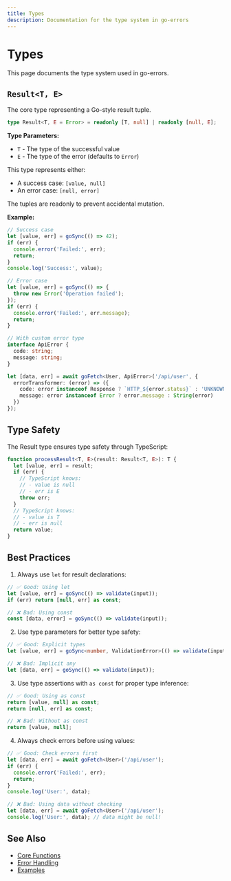 ```yaml
---
title: Types
description: Documentation for the type system in go-errors
---
```


# Types

This page documents the type system used in go-errors.

## `Result<T, E>`

The core type representing a Go-style result tuple.

```typescript
type Result<T, E = Error> = readonly [T, null] | readonly [null, E];
```

**Type Parameters:**
- `T` - The type of the successful value
- `E` - The type of the error (defaults to `Error`)

This type represents either:
- A success case: `[value, null]`
- An error case: `[null, error]`

The tuples are readonly to prevent accidental mutation.

**Example:**
```typescript
// Success case
let [value, err] = goSync(() => 42);
if (err) {
  console.error('Failed:', err);
  return;
}
console.log('Success:', value);

// Error case
let [value, err] = goSync(() => {
  throw new Error('Operation failed');
});
if (err) {
  console.error('Failed:', err.message);
  return;
}

// With custom error type
interface ApiError {
  code: string;
  message: string;
}

let [data, err] = await goFetch<User, ApiError>('/api/user', {
  errorTransformer: (error) => ({
    code: error instanceof Response ? `HTTP_${error.status}` : 'UNKNOWN',
    message: error instanceof Error ? error.message : String(error)
  })
});
```

## Type Safety

The Result type ensures type safety through TypeScript:

```typescript
function processResult<T, E>(result: Result<T, E>): T {
  let [value, err] = result;
  if (err) {
    // TypeScript knows:
    // - value is null
    // - err is E
    throw err;
  }
  // TypeScript knows:
  // - value is T
  // - err is null
  return value;
}
```

## Best Practices

1. Always use `let` for result declarations:
```typescript
// ✅ Good: Using let
let [value, err] = goSync(() => validate(input));
if (err) return [null, err] as const;

// ❌ Bad: Using const
const [data, error] = goSync(() => validate(input));
```

2. Use type parameters for better type safety:
```typescript
// ✅ Good: Explicit types
let [value, err] = goSync<number, ValidationError>(() => validate(input));

// ❌ Bad: Implicit any
let [data, err] = goSync(() => validate(input));
```

3. Use type assertions with `as const` for proper type inference:
```typescript
// ✅ Good: Using as const
return [value, null] as const;
return [null, err] as const;

// ❌ Bad: Without as const
return [value, null];
```

4. Always check errors before using values:
```typescript
// ✅ Good: Check errors first
let [data, err] = await goFetch<User>('/api/user');
if (err) {
  console.error('Failed:', err);
  return;
}
console.log('User:', data);

// ❌ Bad: Using data without checking
let [data, err] = await goFetch<User>('/api/user');
console.log('User:', data); // data might be null!
```

## See Also

- [Core Functions](/docs/api-reference/core-functions)
- [Error Handling](/docs/api-reference/error-handling)
- [Examples](/docs/examples/basic-usage) 